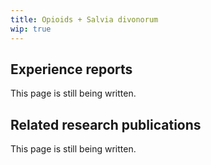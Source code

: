 ---
title: Opioids + Salvia divonorum
wip: true
---

## Experience reports

This page is still being written.

## Related research publications

This page is still being written.

